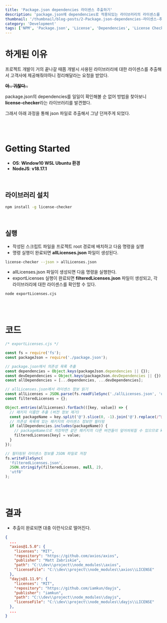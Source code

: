 ```yaml
---
title: 'Package.json dependencies 라이센스 추출하기'
description: 'package.json에 dependencies로 적용되있는 라이브러리의 라이센스를 추출하는 코드, 과정에 대한 설명'
thumbnail: '/thumbnail/blog-posts/2-Package.json-dependencies-라이센스-추출하기.png'
category: 'Development'
tags: ['NPM', 'Package.json', 'License', 'Dependencies', 'License Checker', 'Node.js', 'Open Source', 'Legal', 'Compliance']
---
```



# 하게된 이유

프로젝트 개발이 거의 끝나갈 때쯤 개발시 사용된 라이브러리에 대한 라이센스를 추출해서 고객사에 제공해줘야하니 정리해달라는 요청을 받았다.

**<del>아.. 귀찮다..</del>**

package.json의 dependencies를 일일이 확인해볼 순 없어 방법을 찾아보니 **license-checker**라는 라이브러리를 발견했다.

그래서 아래 과정을 통해 json 파일로 추출해서 그냥 던져주게 되었다.

<br />
<br />

# Getting Started

* **OS**: **Window10 WSL Ubuntu 환경**
* **NodeJS**: **v18.17.1**

<br />


## 라이브러리 설치

```bash
npm install -g license-checker
```

<br />

## 실행

* 작성된 스크립트 파일을 프로젝트 root 경로에 배치하고 다음 명령을 실행
* 명령 실행이 완료되면 **allLicenses.json** 파일이 생성된다.

```bash
license-checker --json > allLicenses.json
```

* allLicenses.json 파일이 생성되면 다음 명령을 실행한다.
* exportLicenses 실행이 완료되면 **filteredLicenses.json** 파일이 생성되고, 각 라이브러리에 대한 라이센스를 확인할 수 있다.

```bash
node exportLicenses.cjs
```

<br />
<br />

# 코드

```js
/* exportLicenses.cjs */

const fs = require('fs');
const packageJson = require('./package.json');

// package.json에서 의존성 목록 추출
const dependencies = Object.keys(packageJson.dependencies || {});
const devDependencies = Object.keys(packageJson.devDependencies || {});
const allDependencies = [...dependencies, ...devDependencies];

// allLicenses.json에서 라이센스 정보 읽기
const allLicenses = JSON.parse(fs.readFileSync('./allLicenses.json', 'utf8'));
const filteredLicenses = {};

Object.entries(allLicenses).forEach(([key, value]) => {
  // 패키지 이름만 추출 (버전 정보 제거)
  const packageName = key.split('@').slice(0, -1).join('@').replace(/^@/, '');
  // 의존성 목록에 있는 패키지의 라이센스 정보만 필터링
  if (allDependencies.includes(packageName)) {
    // packageName으로 저장하면 같은 패키지의 다른 버전들이 덮어씌워질 수 있으므로 key를 사용
    filteredLicenses[key] = value;
  }
});

// 필터링된 라이센스 정보를 JSON 파일로 저장
fs.writeFileSync(
  'filteredLicenses.json',
  JSON.stringify(filteredLicenses, null, 2),
  'utf8'
);
```

<br />
<br />

# 결과

* 추출이 완료되면 대충 이런식으로 떨어진다.

```json
{
  ...
  "axios@1.5.0": {
    "licenses": "MIT",
    "repository": "https://github.com/axios/axios",
    "publisher": "Matt Zabriskie",
    "path": "C:\\dev\\project\\node_modules\\axios",
    "licenseFile": "C:\\dev\\project\\node_modules\\axios\\LICENSE"
  },
  "dayjs@1.11.9": {
    "licenses": "MIT",
    "repository": "https://github.com/iamkun/dayjs",
    "publisher": "iamkun",
    "path": "C:\\dev\\project\\node_modules\\dayjs",
    "licenseFile": "C:\\dev\\project\\node_modules\\dayjs\\LICENSE"
  },
  ...
}
```
